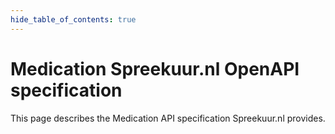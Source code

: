 ```yaml
---
hide_table_of_contents: true
---
```


# Medication Spreekuur.nl OpenAPI specification
This page describes the Medication API specification Spreekuur.nl provides.

<ApiDocMdx id='medication-spreekuur' />